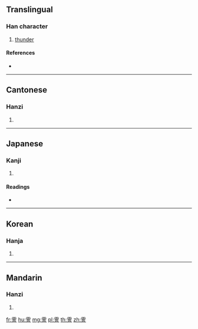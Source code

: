 {{character info/new}}
==Translingual==

===Han character===
{{Han char|rn=173|rad=雨|as=07|sn=15|four=10601|canj=MBYMR|ids=⿱[[雨|⻗]][[言]]}}

# [[thunder]]

====References====
* {{Han ref|kx=1374.170|dkj=42296|dj=1883.210|hdz=64065.050|uh=9705|ud=38661|bh=E8AD|bd=59565}}

----

==Cantonese==

===Hanzi===
{{yue-hanzi|jyut=|y=jip3}}

# {{defn|lang=yue|sort=雨07}}

----

==Japanese==

===Kanji===
{{ja-kanji|grade=|rs=雨07}}

# {{defn|lang=ja|sort=雨07}}

====Readings====
* {{ja-readings|on=[[しょう]] (shō), [[そう]] (sō), [[ぎょう]] (gyō)|kun=[[やかましい]] (yakamashii)}}

----

==Korean==

===Hanja===
{{ko-hanja|hangeul=삽|eumhun=|rv=sap|mr=sap|y=sap}}

# {{defn|lang=ko|sort=雨07}}

----

==Mandarin==

===Hanzi===
{{cmn-hanzi|pin=[[shà]] ([[sha4]]), [[xiá]] ([[xia2]]), [[zhá]] ([[zha2]]), [[zhà]] ([[zha4]])|wg=sha<sup>4</sup>, hsia<sup>2</sup>, cha<sup>2</sup>, cha<sup>4</sup>}}

# {{defn|lang=cmn|sort=雨07}}

[[fr:霅]]
[[hu:霅]]
[[mg:霅]]
[[pl:霅]]
[[th:霅]]
[[zh:霅]]